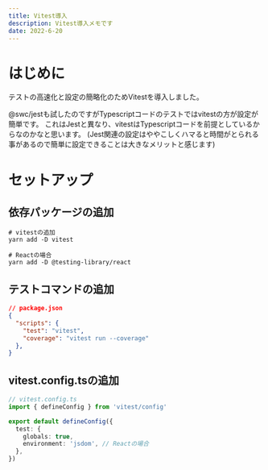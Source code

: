 ```yaml
---
title: Vitest導入
description: Vitest導入メモです
date: 2022-6-20
---
```


# はじめに
テストの高速化と設定の簡略化のためVitestを導入しました。

@swc/jestも試したのですがTypescriptコードのテストではvitestの方が設定が簡単です。
これはJestと異なり、vitestはTypescriptコードを前提としているからなのかなと思います。
(Jest関連の設定はややこしくハマると時間がとられる事があるので簡単に設定できることは大きなメリットと感じます)

# セットアップ

## 依存パッケージの追加
```shell
# vitestの追加
yarn add -D vitest

# Reactの場合
yarn add -D @testing-library/react
```

## テストコマンドの追加
```json
// package.json
{
  "scripts": {
    "test": "vitest",
    "coverage": "vitest run --coverage"
  },
}
```

## vitest.config.tsの追加
```ts
// vitest.config.ts
import { defineConfig } from 'vitest/config'

export default defineConfig({
  test: {
    globals: true,
    environment: 'jsdom', // Reactの場合
  },
})
```
